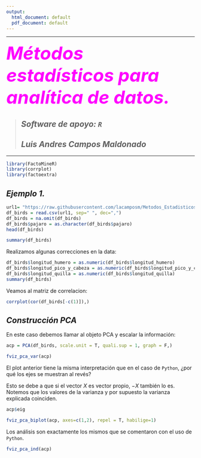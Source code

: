 ---
output:
  html_document: default
  pdf_document: default
---

---

<font color="Magenta" FONT SIZE =7> ***Métodos estadísticos para analítica de datos.***</font>

> ## _Software de apoyo: `R`_
> _Luis Andres Campos Maldonado_
---

---

```{r,echo=T,message=F,warning=F}
library(FactoMineR)
library(corrplot)
library(factoextra)

```

## ***Ejemplo 1.***

```{r}
url1= "https://raw.githubusercontent.com/lacamposm/Metodos_Estadisticos/main/data/birds.txt"
df_birds = read.csv(url1, sep=" ", dec=",")
df_birds = na.omit(df_birds)
df_birds$pajaro = as.character(df_birds$pajaro)
head(df_birds)
```

```{r}
summary(df_birds)
```
Realizamos algunas correcciones en la data:

```{r}
df_birds$longitud_humero = as.numeric(df_birds$longitud_humero)
df_birds$longitud_pico_y_cabeza = as.numeric(df_birds$longitud_pico_y_cabeza)
df_birds$longitud_quilla = as.numeric(df_birds$longitud_quilla)
summary(df_birds)
```

Veamos al matriz de correlacion:

```{r}
corrplot(cor(df_birds[-c(1)]),)
```

## ***Construcción PCA***

En este caso debemos llamar al objeto PCA y escalar la información:
```{r}
acp = PCA(df_birds, scale.unit = T, quali.sup = 1, graph = F,)
```
```{r}
fviz_pca_var(acp)
```

El plot anterior tiene la misma interpretación que en el caso de `Python`, ¿por qué los ejes se muestran al revés?

Esto se debe a que si el vector $X$ es vector propio, $-X$ también lo es. Notemos que los valores de la varianza y por supuesto la varianza explicada coinciden.

```{r}
acp$eig
```

```{r}
fviz_pca_biplot(acp, axes=c(1,2), repel = T, habilige=1)
```

Los análisis son exactamente los mismos que se comentaron con el uso de `Python`.

```{r}
fviz_pca_ind(acp)

```

